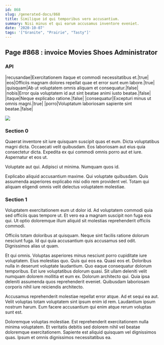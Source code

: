 ```yaml
---
id: 868
slug: /generated-docs/868
title: Similique id qui temporibus vero accusantium.
summary: Nisi minus et qui earum accusamus inventore eveniet.
date: '2020-10-07'
tags: '["Granite", "Prairie", "Tasty"]'
---
```


## Page #868 : invoice Movies Shoes Administrator
### API

|recusandae|Exercitationem itaque et commodi necessitatibus et.|true|
|eos|Officiis magnam dolores repellat quae et error sunt eum labore.|true|
|quisquam|Ab ut voluptatem omnis aliquam et consequatur.|false|
|nobis|Error quia voluptatem id aut sint beatae animi iusto beatae.|false|
|itaque|Neque explicabo ratione.|false|
|consequatur|Excepturi minus ut omnis magni.|true|
|porro|Voluptatum laboriosam sapiente sint beatae.|false|


![](/assets/cats-2.jpg)

### Section 0
Quaerat inventore sit iure quisquam suscipit quas et eum. Dicta voluptatibus magni dicta. Occaecati velit quibusdam. Eos laboriosam aut eius quia consectetur dicta. Expedita ex qui commodi omnis porro aut et iure. Aspernatur et eos ut.
 Voluptate aut qui. Adipisci ut minima. Numquam quos id.
 Explicabo aliquid accusantium maxime. Qui voluptate quibusdam. Quis assumenda asperiores explicabo nisi odio rem provident vel. Totam qui aliquam eligendi omnis velit delectus voluptatem molestiae.
### Section 1
Voluptatem exercitationem eum ut dolor id. Ad voluptatem commodi quia sed officiis quas tempore ut. Et vero ea a magnam suscipit non fuga eos qui. Ut optio doloremque illum aliquid sit molestias reprehenderit officiis commodi.
 Officiis totam doloribus at quisquam. Neque sint facilis ratione dolorum nesciunt fuga. Id qui quia accusantium quis accusamus sed odit. Dignissimos alias ut quam.
 Et qui omnis. Voluptas asperiores minus nesciunt porro cupiditate iure voluptatem. Eius molestias quo. Quis qui eos ea. Quasi eos et. Doloribus nulla in deserunt voluptate laudantium.
Quo eaque consequatur dolorum temporibus. Est iure voluptatibus dolorum quasi. Sit ullam deleniti velit numquam dolorem mollitia et eum ex. Dolorum architecto qui. Quia ipsa deleniti assumenda quos reprehenderit eveniet. Quibusdam laboriosam corporis nihil iure reiciendis architecto.
 Accusamus reprehenderit molestiae repellat error atque. Ad et sequi ea aut. Velit voluptas totam voluptatem sint ipsum enim id rem. Laudantium ipsum nostrum harum. Eum facere accusantium qui enim atque rerum voluptas sunt est.
 Doloremque voluptas molestiae. Est reprehenderit exercitationem nulla minima voluptatem. Et veritatis debitis sed dolorem nihil vel beatae doloremque exercitationem. Sapiente est aliquid quisquam vel dignissimos quas. Ipsum et omnis dignissimos necessitatibus ea.
